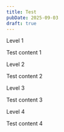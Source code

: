 ```yaml
---
title: Test
pubDate: 2025-09-03
draft: true
---
```



<Heading data-as="h2" id="level-1">
  Level 1
</Heading>

Test content 1

<Heading data-as="h3" id="level-2">
  Level 2
</Heading>

Test content 2

<Heading data-as="h4" id="level-3">
  Level 3
</Heading>

Test content 3

<Heading data-as="h5" id="level-4">
  Level 4
</Heading>

Test content 4
